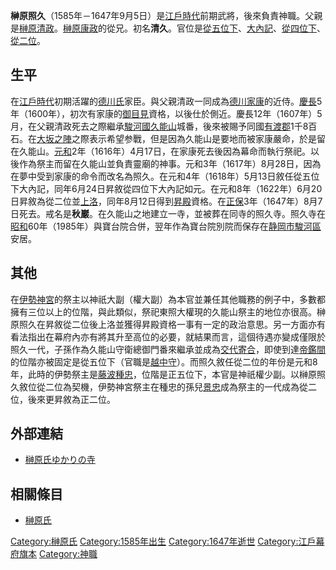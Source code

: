 {{japanese|japanese=榊原 照久|kana=さかきばら てるひさ|romaji=Sakakibara Teruhisa}}
'''榊原照久'''（1585年－1647年9月5日）是[[江戶時代|江戶時代]]前期武將，後來負責神職。父親是[[榊原清政|榊原清政]]。[[榊原康政|榊原康政]]的從兄。初名'''清久'''。官位是[[從五位下|從五位下]]、[[大內記|大內記]]、[[從四位下|從四位下]]、[[從二位|從二位]]。

== 生平 ==
在[[江戶時代|江戶時代]]初期活躍的[[德川氏|德川氏]]家臣。與父親清政一同成為[[德川家康|德川家康]]的近侍。[[慶長|慶長]]5年（1600年），初次有家康的[[御目見|御目見]]資格，以後仕於側近。慶長12年（1607年）5月，在父親清政死去之際繼承[[駿河國|駿河國]][[久能山|久能山]]城番，後來被賜予同國[[有渡郡|有渡郡]]1千8百石。在[[大坂之陣|大坂之陣]]之際表示希望参戰，但是因為久能山是要地而被家康嚴命，於是留在久能山。[[元和_(日本)|元和]]2年（1616年）4月17日，在家康死去後因為幕命而執行祭祀。以後作為祭主而留在久能山並負責靈廟的神事。元和3年（1617年）8月28日，因為在夢中受到家康的命令而改名為照久。在元和4年（1618年）5月13日敘任從五位下大內記，同年6月24日昇敘從四位下大內記如元。在元和8年（1622年）6月20日昇敘為從二位並[[上洛|上洛]]，同年8月12日得到[[昇殿|昇殿]]資格。在[[正保|正保]]3年（1647年）8月7日死去。戒名是'''秋巖'''。在久能山之地建立一寺，並被葬在同寺的照久寺。照久寺在[[昭和|昭和]]60年（1985年）與寶台院合併，翌年作為寶台院別院而保存在[[静岡市|静岡市]][[駿河區|駿河區]]安居。

== 其他 ==
在[[伊勢神宮|伊勢神宮]]的祭主以神祇大副（權大副）為本官並兼任其他職務的例子中，多數都擁有三位以上的位階，與此類似，祭祀東照大權現的久能山祭主的地位亦很高。榊原照久在昇敘從二位後上洛並獲得昇殿資格一事有一定的政治意思。另一方面亦有看法指出在幕府內亦有將其升至高位的必要，就結果而言，這個待遇亦變成僅限於照久一代，子孫作為久能山守衛總御門番來繼承並成為[[交代寄合|交代寄合]]，即使到達[[帝鑑間|帝鑑間]]的位階亦被固定是從五位下（官職是[[越中守|越中守]]）。而照久敘任從二位的年份是元和8年，此時的伊勢祭主是[[藤波種忠|藤波種忠]]，位階是正五位下，本官是神祇權少副。以榊原照久敘位從二位為契機，伊勢神宮祭主在種忠的孫兒[[藤波景忠|景忠]]成為祭主的一代成為從二位，後來更昇敘為正二位。

== 外部連結 ==
*[http://www.houdaiin.jp/bt_history.html 榊原氏ゆかりの寺] {{Wayback|url=http://www.houdaiin.jp/bt_history.html |date=20200809210354 }}

== 相關條目 ==
*[[榊原氏|榊原氏]]

[[Category:榊原氏|Category:榊原氏]]
[[Category:1585年出生|Category:1585年出生]]
[[Category:1647年逝世|Category:1647年逝世]]
[[Category:江戶幕府旗本|Category:江戶幕府旗本]]
[[Category:神職|Category:神職]]
